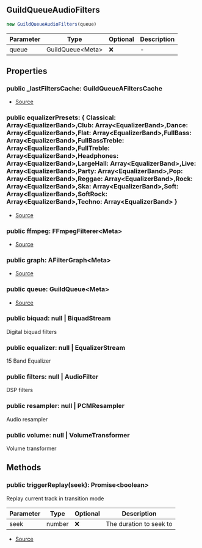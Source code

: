 ## GuildQueueAudioFilters

```typescript
new GuildQueueAudioFilters(queue)
```
| Parameter | Type | Optional | Description |
| ----------- | ----------- | ----------- | ----------- |
| queue | GuildQueue\<Meta> | ❌ | - |

## Properties
### public  _lastFiltersCache: GuildQueueAFiltersCache
- [Source](https://github.com/Androz2091/discord-player/blob/e52c3ab/packages/discord-player/src/Structures/GuildQueueAudioFilters.ts#L193)
### public  equalizerPresets: \{ Classical: Array\<EqualizerBand>,Club: Array\<EqualizerBand>,Dance: Array\<EqualizerBand>,Flat: Array\<EqualizerBand>,FullBass: Array\<EqualizerBand>,FullBassTreble: Array\<EqualizerBand>,FullTreble: Array\<EqualizerBand>,Headphones: Array\<EqualizerBand>,LargeHall: Array\<EqualizerBand>,Live: Array\<EqualizerBand>,Party: Array\<EqualizerBand>,Pop: Array\<EqualizerBand>,Reggae: Array\<EqualizerBand>,Rock: Array\<EqualizerBand>,Ska: Array\<EqualizerBand>,Soft: Array\<EqualizerBand>,SoftRock: Array\<EqualizerBand>,Techno: Array\<EqualizerBand> }
- [Source](https://github.com/Androz2091/discord-player/blob/e52c3ab/packages/discord-player/src/Structures/GuildQueueAudioFilters.ts#L192)
### public  ffmpeg: FFmpegFilterer\<Meta>
- [Source](https://github.com/Androz2091/discord-player/blob/e52c3ab/packages/discord-player/src/Structures/GuildQueueAudioFilters.ts#L191)
### public  graph: AFilterGraph\<Meta>
- [Source](https://github.com/Androz2091/discord-player/blob/e52c3ab/packages/discord-player/src/Structures/GuildQueueAudioFilters.ts#L190)
### public  queue: GuildQueue\<Meta>
- [Source](https://github.com/Androz2091/discord-player/blob/e52c3ab/packages/discord-player/src/Structures/GuildQueueAudioFilters.ts#L200)
### public  biquad: null \| BiquadStream
Digital biquad filters
### public  equalizer: null \| EqualizerStream
15 Band Equalizer
### public  filters: null \| AudioFilter
DSP filters
### public  resampler: null \| PCMResampler
Audio resampler
### public  volume: null \| VolumeTransformer
Volume transformer
## Methods
### public  triggerReplay(seek): Promise\<boolean>
Replay current track in transition mode




| Parameter | Type | Optional | Description |
| ----------- | ----------- | ----------- | ----------- |
| seek | number | ❌ | The duration to seek to |


- [Source](https://github.com/Androz2091/discord-player/blob/e52c3ab/packages/discord-player/src/Structures/GuildQueueAudioFilters.ts#L245)